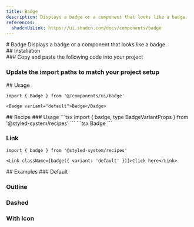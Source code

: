 ```yaml
---
title: Badge
description: Displays a badge or a component that looks like a badge.
references:
  shadcnUiLink: https://ui.shadcn.com/docs/components/badge
---
```

<ContentContainer>

<Section>
# Badge
Displays a badge or a component that looks like a badge.
<ComponentPreview name="badge" withRecipe />
</Section>

<Section>
## Installation

<Steps>
<Section>
### Copy and paste the following code into your project

<ComponentSource name="badge" />

### Update the import paths to match your project setup
</Section>
</Steps>
</Section>

<Section>
## Usage

```tsx
import { Badge } from '@/components/ui/badge'
```

```tsx
<Badge variant="default">Badge</Badge>
```
</Section>

<Section>
## Recipe
### Usage
```tsx
import { badge, type BadgeVariantProps } from '@styled-system/recipes'
```
```tsx
<span className={badge({ variant: 'primary' })}>Badge</span>
```

### Link

```tsx
import { badge } from '@styled-system/recipes'
```
```tsx
<Link className={badge({ variant: 'default' })}>Click here</Link>
```
</Section>

<Section>
## Examples
### Default

<ComponentPreview name="badge" />

### Outline

<ComponentPreview name="badge" file="primary" />

### Dashed

<ComponentPreview name="badge" file="error" />

### With Icon

<ComponentPreview name="badge" file="with-icon" />
</Section>

</ContentContainer>
